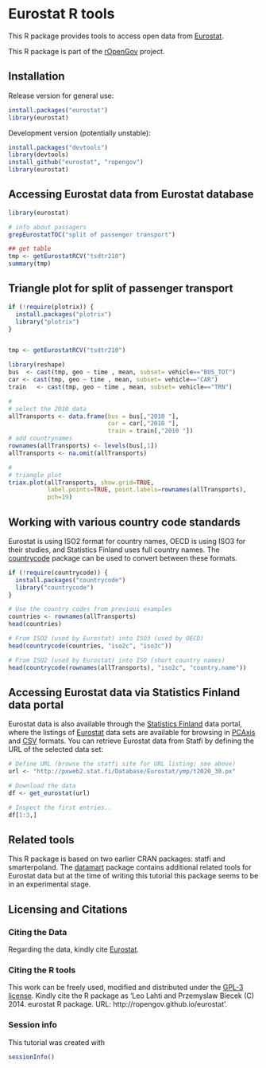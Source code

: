 <!--
%\VignetteEngine{knitr}
%\VignetteIndexEntry{An R Markdown Vignette made with knitr}
-->

Eurostat R tools
===========

This R package provides tools to access open data from [Eurostat](http://epp.eurostat.ec.europa.eu/portal/page/portal/statistics/themes). 

This R package is part of the [rOpenGov](http://ropengov.github.io)
project.


## Installation

Release version for general use:

```r
install.packages("eurostat")
library(eurostat)
```

Development version (potentially unstable):

```r
install.packages("devtools")
library(devtools)
install_github("eurostat", "ropengov")
library(eurostat)
```


## Accessing Eurostat data from Eurostat database

```r
library(eurostat)

# info about passagers
grepEurostatTOC("split of passenger transport")

## get table
tmp <- getEurostatRCV("tsdtr210")
summary(tmp)
```


## Triangle plot for split of passenger transport

```r
if (!require(plotrix)) {
  install.packages("plotrix")
  library("plotrix")
}


tmp <- getEurostatRCV("tsdtr210")

library(reshape)
bus  <- cast(tmp, geo ~ time , mean, subset= vehicle=="BUS_TOT")
car <- cast(tmp, geo ~ time , mean, subset= vehicle=="CAR")
train   <- cast(tmp, geo ~ time , mean, subset= vehicle=="TRN")

#
# select the 2010 data
allTransports <- data.frame(bus = bus[,"2010 "], 
                            car = car[,"2010 "],
                            train = train[,"2010 "])
# add countrynames
rownames(allTransports) <- levels(bus[,1])
allTransports <- na.omit(allTransports)

#
# triangle plot
triax.plot(allTransports, show.grid=TRUE, 
           label.points=TRUE, point.labels=rownames(allTransports), 
           pch=19)
```


## Working with various country code standards

Eurostat is using ISO2 format for country names, OECD is using ISO3 for their studies, and Statistics Finland uses full country names. The [countrycode](http://cran.r-project.org/web/packages/countrycode/index.html) package can be used to convert between these formats.

```r
if (!require(countrycode)) {
  install.packages("countrycode")
  library("countrycode")
} 

# Use the country codes from previous examples
countries <- rownames(allTransports)
head(countries)

# From ISO2 (used by Eurostat) into ISO3 (used by OECD)
head(countrycode(countries, "iso2c", "iso3c"))

# From ISO2 (used by Eurostat) into ISO (short country names)
head(countrycode(rownames(allTransports), "iso2c", "country.name"))

```

## Accessing Eurostat data via Statistics Finland data portal

Eurostat data is also available through the [Statistics
Finland](http://www.stat.fi/tup/tilastotietokannat/index_fi.html) data
portal, where the listings of
[Eurostat](http://www.stat.fi/org/lainsaadanto/avoin_data.html) data
sets are available for browsing in
[PCAxis](http://pxweb2.stat.fi/Database/Eurostat/databasetree_fi.asp)
and [CSV](http://pxweb2.stat.fi/database/Eurostatn/Eurostatn_rap.csv)
formats. You can retrieve Eurostat data from Statfi by defining the
URL of the selected data set:

```r
# Define URL (browse the statfi site for URL listing; see above)
url <- "http://pxweb2.stat.fi/Database/Eurostat/ymp/t2020_30.px"

# Download the data
df <- get_eurostat(url)

# Inspect the first entries..
df[1:3,]
```


## Related tools

This R package is based on two earlier CRAN packages: statfi and smarterpoland. The [datamart](http://cran.r-project.org/web/packages/datamart/index.html) package contains additional related tools for Eurostat data but at the time of writing this tutorial this package seems to be in an experimental stage.


## Licensing and Citations

### Citing the Data

Regarding the data, kindly cite [Eurostat](http://epp.eurostat.ec.europa.eu/portal/page/portal/statistics/search_database). 


### Citing the R tools

This work can be freely used, modified and distributed under the
[GPL-3 license](https://www.gnu.org/copyleft/gpl.html). Kindly cite
the R package as 'Leo Lahti and Przemyslaw Biecek (C) 2014. eurostat R
package. URL: http://ropengov.github.io/eurostat'.


### Session info

This tutorial was created with

```r
sessionInfo()
```

